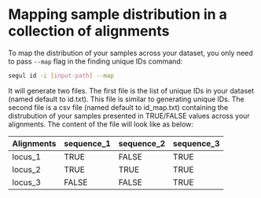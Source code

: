 # Mapping sample distribution in a collection of alignments

To map the distribution of your samples across your dataset, you only need to pass `--map` flag in the finding unique IDs command:

```bash
segul id -i [input-path] --map
```

It will generate two files. The first file is the list of unique IDs in your dataset (named default to id.txt). This file is similar to generating unique IDs. The second file is a csv file (named default to id_map.txt) containing the distrubution of your samples presented in TRUE/FALSE values across your alignments. The content of the file will look like as below:

| Alignments | sequence_1 | sequence_2 | sequence_3 |
| ---------- | ---------- | ---------- | ---------- |
| locus_1    | TRUE       | FALSE      | TRUE       |
| locus_2    | TRUE       | TRUE       | TRUE       |
| locus_3    | FALSE      | FALSE      | TRUE       |
